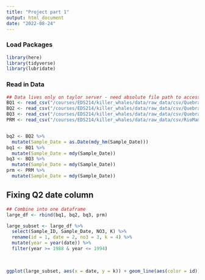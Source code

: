 ```yaml
---
title: "Project part 1"
output: html_document
date: "2022-08-24"
---
```

### Load Packages
```r
library(here)
library(tidyverse)
library(lubridate)
```


### Read in Data
```r

## Data lives only on taylor server - need absolute file path to access
BQ1 <- read_csv("/courses/EDS214/killer_whales/data/raw_data/csv/QuebradaCuenca1-Bisley.csv", na = "-9999")
BQ2 <- read_csv("/courses/EDS214/killer_whales/data/raw_data/csv/QuebradaCuenca2-Bisley.csv", na = "-9999")
BQ3 <- read_csv("/courses/EDS214/killer_whales/data/raw_data/csv/QuebradaCuenca3-Bisley.csv", na = "-9999")
PRM <- read_csv("/courses/EDS214/killer_whales/data/raw_data/csv/RioMameyesPuenteRoto.csv", na = "-9999")


bq2 <- BQ2 %>% 
  mutate(Sample_Date = as.Date(mdy_hm(Sample_Date)))
bq1 <- BQ1 %>% 
  mutate(Sample_Date = mdy(Sample_Date))
bq3 <- BQ3 %>% 
  mutate(Sample_Date = mdy(Sample_Date))
prm <- PRM %>% 
  mutate(Sample_Date = mdy(Sample_Date))


```

## Fixing Q2 date column

```r

## Combine into one dataframe
large_df <- rbind(bq1, bq2, bq3, prm)
```



```r

large_subset <- large_df %>% 
  select(Sample_ID, Sample_Date, NO3, K) %>% 
  rename(id = 1, date = 2, no3 = 3, k = 4) %>% 
  mutate(year = year(date)) %>% 
  filter(year >= 1988 & year <= 1994)
  
  

ggplot(large_subset, aes(x = date, y = k)) + geom_line(aes(color = id))
```

